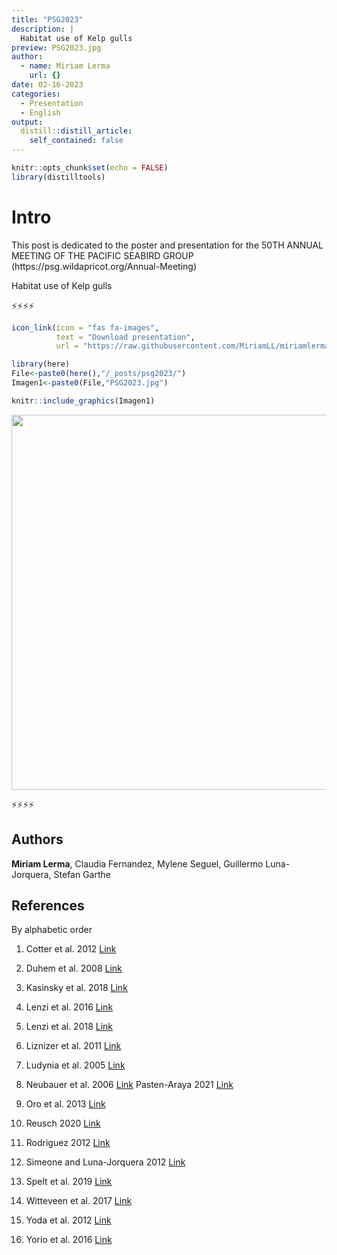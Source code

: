 ```yaml
---
title: "PSG2023"
description: |
  Habitat use of Kelp gulls
preview: PSG2023.jpg
author:
  - name: Miriam Lerma
    url: {}
date: 02-16-2023
categories:
  - Presentation
  - English
output:
  distill::distill_article:
    self_contained: false
---
```



```r
knitr::opts_chunk$set(echo = FALSE)
library(distilltools)
```


# Intro

This post is dedicated to the poster and presentation for the 50TH ANNUAL MEETING OF THE PACIFIC SEABIRD GROUP (https://psg.wildapricot.org/Annual-Meeting)

Habitat use of Kelp gulls

⚡⚡⚡⚡

```r
icon_link(icon = "fas fa-images",
          text = "Download presentation",
          url = "https://raw.githubusercontent.com/MiriamLL/miriamlerma_/main/_posts/psg2023/Gulls_psg.pdf")
```

```r
library(here)
File<-paste0(here(),"/_posts/psg2023/")
Imagen1<-paste0(File,"PSG2023.jpg")
```

```r
knitr::include_graphics(Imagen1)
```


<html>
<body>
   <center>
      <a href="https://raw.githubusercontent.com/MiriamLL/miriamlerma_/main/_posts/psg2023/Gulls_psg.pdf"><img src="PSG2023.jpg" style="width:600px"></a>
   </center>
</body>
</html>


⚡⚡⚡⚡

## Authors

**Miriam Lerma**, Claudia Fernandez, Mylene Seguel, Guillermo Luna-Jorquera, Stefan Garthe


## References
By alphabetic order

1. Cotter et al. 2012 [Link](https://www.researchgate.net/publication/270569895_Population_status_distribution_and_trends_of_gulls_and_kittiwakes_breeding_in_eastern_Canada_1998-2007?enrichId=rgreq-2f48f2578f5db70e85898393ba5fc46e-XXX&enrichSource=Y292ZXJQYWdlOzI3MDU2OTg5NTtBUzoxODMwNzQ2NzEzMDg4MDFAMTQyMDY1OTgxMTY1OQ%3D%3D&el=1_x_2&_esc=publicationCoverPdf)

2. Duhem et al. 2008 [Link](https://esj-journals.onlinelibrary.wiley.com/doi/abs/10.1007/s10144-007-0059-z)

3. Kasinsky et al. 2018 [Link](https://bioone.org/journals/waterbirds/volume-41/issue-3/063.041.0308/Kelp-Gull-Larus-dominicanus-Use-of-Alternative-Feeding-Habitats-at/10.1675/063.041.0308.short)

4. Lenzi et al. 2016 [Link](https://www.researchgate.net/project/The-impact-of-plastic-pollution-on-the-ecology-of-seabirds)

5. Lenzi et al. 2018 [Link](https://hammer.purdue.edu/articles/thesis/THE_IMPACT_OF_REFUSE_ON_THE_KELP_GULL_LARUS_DOMINICANUS_IN_THE_R_O_DE_LA_PLATA_ESTUARY_URUGUAY/7403657)

6. Liznizer et al. 2011 [Link](https://www.researchgate.net/publication/263002196_Spatial_and_temporal_variation_in_population_trends_of_Kelp_Gulls_in_northern_Patagonia_Argentina)

7. Ludynia et al. 2005 [Link](https://bioone.org/journals/waterbirds/volume-28/issue-3/1524-4695_2005_028_0359_SARVIT_2.0.CO_2/Seasonal-and-Regional-Variation-in-the-Diet-of-the-Kelp/10.1675/1524-4695(2005)028[0359:SARVIT]2.0.CO;2.short)

8. Neubauer et al. 2006 [Link](https://www.iop.krakow.pl/pobierz-publikacje,1203)
Pasten-Araya 2021 [Link](https://aveschile.cl/wp-content/uploads/2021/12/7.-Pasten-Araya_et_al.pdf)

9. Oro et al. 2013 [Link](https://www.researchgate.net/publication/258054052_Ecological_and_evolutionary_implications_of_food_subsidies_from_humans?_sg%5B0%5D=ibjhPvOXCyFo4LT4r1gpklrVPzVIdkMVG2PF10ou39e7eECmg-kGBpxwjHxQu-zHAND4elun1uxPsBM.5o3McySY6PCObQ02pjClRtwIToj67KJHxd4XLMK7_VZ7YuCV9RrCNEl30ApwjkvQnYn4BTI0jQJTDzs7yFfwRg&_sg%5B1%5D=g-s_fCH2DyQ8mlwfWjNHNK7DlWoIu7Oncol1CaZqaUxBlK_MCZEXwl2qYbJztEIt0UpG6iNCQGiTsYq0leer1AwReNQ.5o3McySY6PCObQ02pjClRtwIToj67KJHxd4XLMK7_VZ7YuCV9RrCNEl30ApwjkvQnYn4BTI0jQJTDzs7yFfwRg&_sg%5B2%5D=YPDaewKuN0qslXmEAO_q81De3hO38q5VNGoJnkkF-kxrjuIg-PzcmmhHNUU96V-V1eBi--zhWWc96Qh9yw.5o3McySY6PCObQ02pjClRtwIToj67KJHxd4XLMK7_VZ7YuCV9RrCNEl30ApwjkvQnYn4BTI0jQJTDzs7yFfwRg&_sgd%5Bpr%5D=1)

10. Reusch 2020 [Link](https://movementecologyjournal.biomedcentral.com/articles/10.1186/s40462-020-00221-x)

11. Rodriguez 2012 [Link](https://pubmed.ncbi.nlm.nih.gov/23060519/)

12. Simeone and Luna-Jorquera 2012 [Link](https://www.researchgate.net/publication/244283287_Estimating_rat_predation_on_Humboldt_Penguin_colonies_in_north-central_Chile)

13. Spelt et al. 2019 [Link](https://www.nature.com/articles/s41598-019-46890-6)

14. Witteveen et al. 2017 [Link](https://www.sciencedirect.com/science/article/abs/pii/S0025326X16308694?via%3Dihub)

15. Yoda et al. 2012 [Link](https://esj-journals.onlinelibrary.wiley.com/doi/abs/10.1007/s10144-007-0059-z)

16. Yorio et al. 2016 [Link](https://bioone.org/journals/waterbirds/volume-39/issue-sp1/063.039.sp103/Distribution-and-Trends-in-Kelp-Gull-Larus-dominicanus-Coastal-Breeding/10.1675/063.039.sp103.short)
